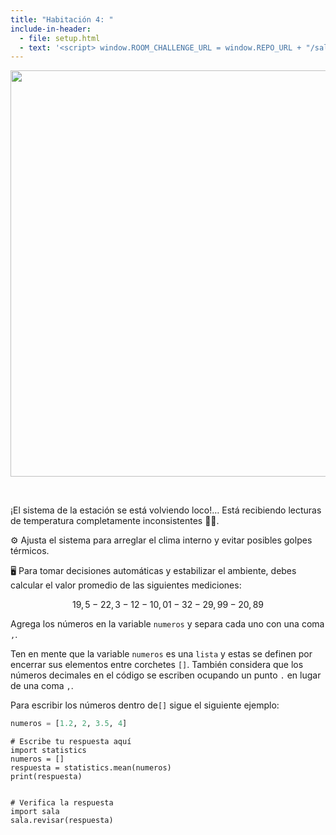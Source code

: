 ```yaml
---
title: "Habitación 4: "
include-in-header:
  - file: setup.html
  - text: '<script> window.ROOM_CHALLENGE_URL = window.REPO_URL + "/sala_04.py"; </script>'
---
```


<center>
<img src="./img/sala_04.png" width="650">
</center>

<br/>

¡El sistema de la estación se está volviendo loco!... Está recibiendo lecturas de
temperatura completamente inconsistentes 🧊🔥.

⚙️ Ajusta el sistema para arreglar el clima interno y evitar posibles golpes térmicos.

🖥️ Para tomar decisiones automáticas y estabilizar el ambiente, debes calcular el valor promedio
de las siguientes mediciones:

$$
19,5 - 22,3 - 12 - 10,01 - 32 - 29,99 - 20,89
$$

<div class="alert alert-info">
Agrega los números en la variable `numeros` y separa cada uno con una coma `,`.

Ten en mente que la variable `numeros` es una `lista` y estas se definen por encerrar sus elementos
entre corchetes `[]`. También considera que los números decimales en el código se escriben ocupando un punto `.` en lugar
de una coma `,`.
</div>

::: {.callout-tip title="Pista" collapse="true"}

Para escribir los números dentro de`[]` sigue el siguiente ejemplo:
```python 
numeros = [1.2, 2, 3.5, 4]
```
:::

```pyodide-python
# Escribe tu respuesta aquí
import statistics
numeros = []
respuesta = statistics.mean(numeros)
print(respuesta)


# Verifica la respuesta
import sala
sala.revisar(respuesta)
```